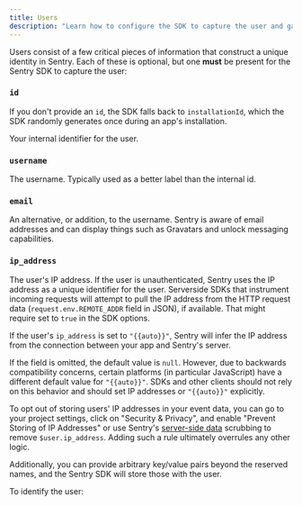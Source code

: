 ```yaml
---
title: Users
description: "Learn how to configure the SDK to capture the user and gain critical pieces of information that construct a unique identity in Sentry."
---
```


Users consist of a few critical pieces of information that construct a unique identity in Sentry. Each of these is optional, but one **must** be present for the Sentry SDK to capture the user:

<DefinitionList>

### `id`

<Note>

If you don't provide an `id`, the SDK falls back to `installationId`, which the SDK randomly generates once during an app's installation.

</Note>

Your internal identifier for the user.

### `username`

The username. Typically used as a better label than the internal id.

### `email`

An alternative, or addition, to the username. Sentry is aware of email addresses and can display things such as Gravatars and unlock messaging capabilities.

### `ip_address`

The user's IP address. If the user is unauthenticated, Sentry uses the IP address as a unique identifier for the user.
Serverside SDKs that instrument incoming requests will attempt to pull the IP address from the HTTP request data (`request.env.REMOTE_ADDR` field in JSON), if available. That might require <PlatformIdentifier name="send-default-pii" /> set to `true` in the SDK options.

If the user's `ip_address` is set to `"{{auto}}"`, Sentry will infer the IP address from the connection between your app and Sentry's server.

If the field is omitted, the default value is `null`. However, due to backwards compatibility concerns, certain platforms (in particular JavaScript) have a different default value for `"{{auto}}"`. SDKs and other clients should not rely on this behavior and should set IP addresses or `"{{auto}}"` explicitly.

To opt out of storing users' IP addresses in your event data, you can go to your project settings, click on "Security & Privacy", and enable "Prevent Storing of IP Addresses" or use Sentry's [server-side data](/product/data-management-settings/scrubbing/) scrubbing to remove `$user.ip_address`. Adding such a rule ultimately overrules any other logic.

</DefinitionList>

Additionally, you can provide arbitrary key/value pairs beyond the reserved names, and the Sentry SDK will store those with the user.

To identify the user:

<PlatformContent includePath="enriching-events/set-user" />
